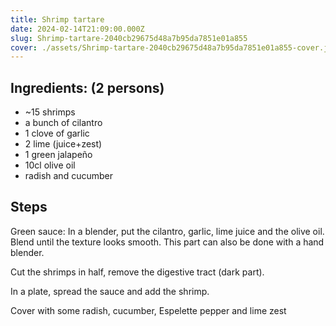 ```yaml
---
title: Shrimp tartare
date: 2024-02-14T21:09:00.000Z
slug: Shrimp-tartare-2040cb29675d48a7b95da7851e01a855
cover: ./assets/Shrimp-tartare-2040cb29675d48a7b95da7851e01a855-cover.jpg
---
```


## Ingredients: (2 persons)

- ~15 shrimps
- a bunch of cilantro
- 1 clove of garlic
- 2 lime (juice+zest)
- 1 green jalapeño
- 10cl olive oil
- radish and cucumber

## Steps

Green sauce: In a blender, put the cilantro, garlic, lime juice and the olive oil. Blend until the
texture looks smooth. This part can also be done with a hand blender.

Cut the shrimps in half, remove the digestive tract (dark part).

In a plate, spread the sauce and add the shrimp.

Cover with some radish, cucumber, Espelette pepper and lime zest
